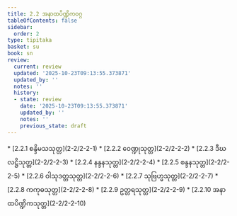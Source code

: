 ```yaml
---
title: 2.2 အနာထပိဏ္ဍိကဝဂ္ဂ
tableOfContents: false
sidebar:
  order: 2
type: tipitaka
basket: su
book: sn
review:
  current: review
  updated: '2025-10-23T09:13:55.373871'
  updated_by: ''
  notes: ''
  history:
  - state: review
    date: '2025-10-23T09:13:55.373871'
    updated_by: ''
    notes: ''
    previous_state: draft
---
```



<ReviewStatus review={frontmatter.review} showDetails={true} />

<HypothesisAnnotation frontmatter={frontmatter} />

<DynamicBreadcrumb />



<TableOfContents book="sn" section="2.2">
* [2.2.1 စန္ဒိမသသုတ္တ](2-2/2-2-1)
* [2.2.2 ဝေဏ္ဍုသုတ္တ](2-2/2-2-2)
* [2.2.3 ဒီဃလဋ္ဌိသုတ္တ](2-2/2-2-3)
* [2.2.4 နန္ဒနသုတ္တ](2-2/2-2-4)
* [2.2.5 စန္ဒနသုတ္တ](2-2/2-2-5)
* [2.2.6 ဝါသုဒတ္တသုတ္တ](2-2/2-2-6)
* [2.2.7 သုဗြဟ္မသုတ္တ](2-2/2-2-7)
* [2.2.8 ကကုဓသုတ္တ](2-2/2-2-8)
* [2.2.9 ဥတ္တရသုတ္တ](2-2/2-2-9)
* [2.2.10 အနာထပိဏ္ဍိကသုတ္တ](2-2/2-2-10)
</TableOfContents>